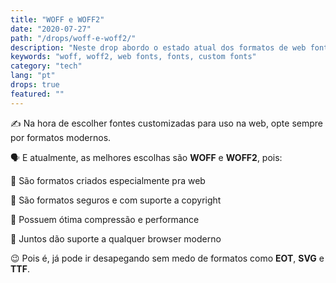 ```yaml
---
title: "WOFF e WOFF2"
date: "2020-07-27"
path: "/drops/woff-e-woff2/"
description: "Neste drop abordo o estado atual dos formatos de web fontes atuais."
keywords: "woff, woff2, web fonts, fonts, custom fonts"
category: "tech"
lang: "pt"
drops: true
featured: ""
---
```



<Drop>

✍️ Na hora de escolher fontes customizadas para uso na web, opte sempre por formatos modernos.

🗣 E atualmente, as melhores escolhas são **WOFF** e **WOFF2**, pois:

🎨 São formatos criados especialmente pra web

🎨 São formatos seguros e com suporte a copyright

🎨 Possuem ótima compressão e performance

🎨 Juntos dão suporte a qualquer browser moderno

😉 Pois é, já pode ir desapegando sem medo de formatos como **EOT**, **SVG** e **TTF**.

</Drop>
